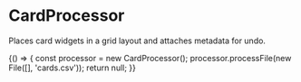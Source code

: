 
<Meta title="Core/CardProcessor" />

# CardProcessor

Places card widgets in a grid layout and attaches metadata for undo.

<Canvas>
  <Story name="usage">
    {() => {
      const processor = new CardProcessor();
      processor.processFile(new File([], 'cards.csv'));
      return null;
    }}
  </Story>
</Canvas>

